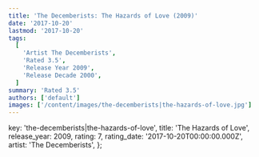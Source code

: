 ```yaml
---
title: 'The Decemberists: The Hazards of Love (2009)'
date: '2017-10-20'
lastmod: '2017-10-20'
tags:
  [
    'Artist The Decemberists',
    'Rated 3.5',
    'Release Year 2009',
    'Release Decade 2000',
  ]
summary: 'Rated 3.5'
authors: ['default']
images: ['/content/images/the-decemberists|the-hazards-of-love.jpg']
---
```


  key: 'the-decemberists|the-hazards-of-love',
  title: 'The Hazards of Love',
  release_year: 2009,
  rating: 7,
  rating_date: '2017-10-20T00:00:00.000Z',
  artist: 'The Decemberists',
};

<MusicRating data={data} />
